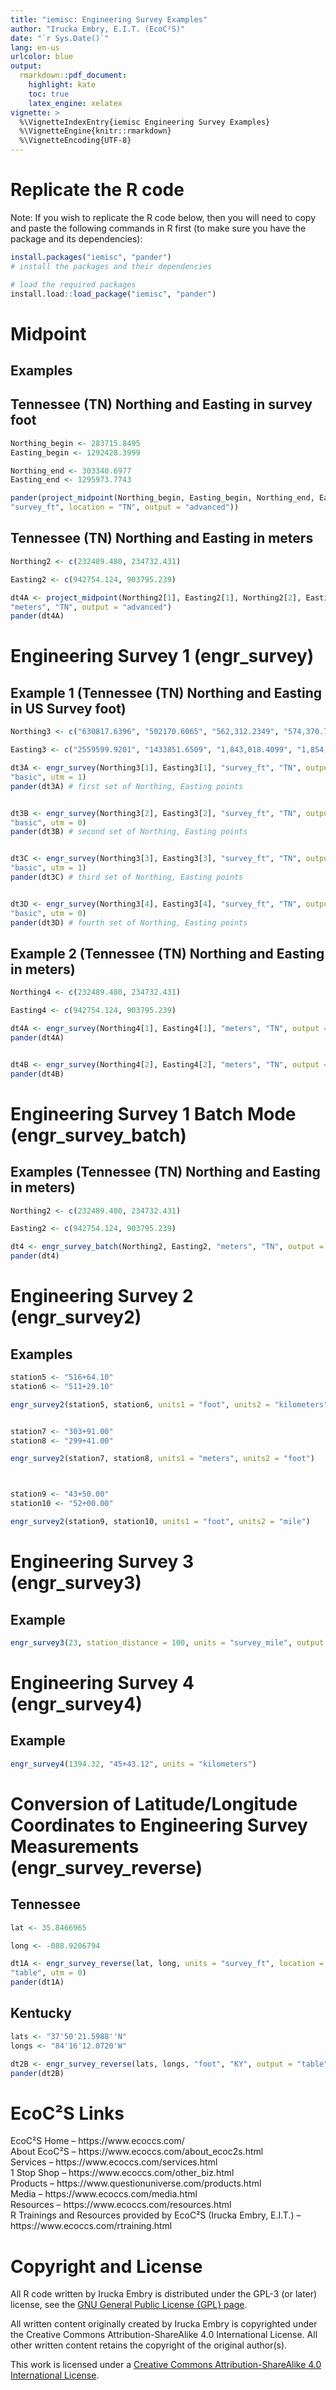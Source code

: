 ```yaml
---
title: "iemisc: Engineering Survey Examples"
author: "Irucka Embry, E.I.T. (EcoC²S)"
date: "`r Sys.Date()`"
lang: en-us
urlcolor: blue
output:
  rmarkdown::pdf_document:
    highlight: kate
    toc: true
    latex_engine: xelatex
vignette: >
  %\VignetteIndexEntry{iemisc Engineering Survey Examples}
  %\VignetteEngine{knitr::rmarkdown}
  %\VignetteEncoding{UTF-8}
---
```


\bigskip

# Replicate the R code

Note: If you wish to replicate the R code below, then you will need to copy and paste the following commands in R first (to make sure you have the package and its dependencies):  

\medskip

```r
install.packages("iemisc", "pander")
# install the packages and their dependencies
```

\bigskip
\bigskip

```r
# load the required packages
install.load::load_package("iemisc", "pander")
```

\bigskip
\bigskip

# Midpoint

## Examples

## Tennessee (TN) Northing and Easting in survey foot

```r

Northing_begin <- 283715.8495
Easting_begin <- 1292428.3999

Northing_end <- 303340.6977
Easting_end <- 1295973.7743

pander(project_midpoint(Northing_begin, Easting_begin, Northing_end, Easting_end, units =
"survey_ft", location = "TN", output = "advanced"))
```

\bigskip

## Tennessee (TN) Northing and Easting in meters

```r

Northing2 <- c(232489.480, 234732.431)

Easting2 <- c(942754.124, 903795.239)

dt4A <- project_midpoint(Northing2[1], Easting2[1], Northing2[2], Easting2[2],
"meters", "TN", output = "advanced")
pander(dt4A)
```

\bigskip
\bigskip
\bigskip
\bigskip

# Engineering Survey 1 (engr_survey)

## Example 1 (Tennessee (TN) Northing and Easting in US Survey foot)

```r

Northing3 <- c("630817.6396", "502170.6065", "562,312.2349", "574,370.7178")

Easting3 <- c("2559599.9201", "1433851.6509", "1,843,018.4099", "1,854,896.0041")

dt3A <- engr_survey(Northing3[1], Easting3[1], "survey_ft", "TN", output =
"basic", utm = 1)
pander(dt3A) # first set of Northing, Easting points


dt3B <- engr_survey(Northing3[2], Easting3[2], "survey_ft", "TN", output =
"basic", utm = 0)
pander(dt3B) # second set of Northing, Easting points


dt3C <- engr_survey(Northing3[3], Easting3[3], "survey_ft", "TN", output =
"basic", utm = 1)
pander(dt3C) # third set of Northing, Easting points


dt3D <- engr_survey(Northing3[4], Easting3[4], "survey_ft", "TN", output =
"basic", utm = 0)
pander(dt3D) # fourth set of Northing, Easting points
```

\bigskip
\bigskip

## Example 2 (Tennessee (TN) Northing and Easting in meters)

```r

Northing4 <- c(232489.480, 234732.431)

Easting4 <- c(942754.124, 903795.239)

dt4A <- engr_survey(Northing4[1], Easting4[1], "meters", "TN", output = "table", utm = 0)
pander(dt4A)


dt4B <- engr_survey(Northing4[2], Easting4[2], "meters", "TN", output = "table", utm = 0)
pander(dt4B)
```

\bigskip
\bigskip
\bigskip
\bigskip

# Engineering Survey 1 Batch Mode (engr_survey_batch)

## Examples (Tennessee (TN) Northing and Easting in meters)

```r

Northing2 <- c(232489.480, 234732.431)

Easting2 <- c(942754.124, 903795.239)

dt4 <- engr_survey_batch(Northing2, Easting2, "meters", "TN", output = "table")
pander(dt4)
```

\bigskip
\bigskip
\bigskip
\bigskip

# Engineering Survey 2 (engr_survey2)

## Examples

```r

station5 <- "516+64.10"
station6 <- "511+29.10"

engr_survey2(station5, station6, units1 = "foot", units2 = "kilometers")


station7 <- "303+91.00"
station8 <- "299+41.00"

engr_survey2(station7, station8, units1 = "meters", units2 = "foot")



station9 <- "43+50.00"
station10 <- "52+00.00"

engr_survey2(station9, station10, units1 = "foot", units2 = "mile")
```

\bigskip
\bigskip
\bigskip
\bigskip

# Engineering Survey 3 (engr_survey3)

## Example

```r

engr_survey3(23, station_distance = 100, units = "survey_mile", output = "numeric")
```

\bigskip
\bigskip
\bigskip
\bigskip

# Engineering Survey 4 (engr_survey4)

## Example

```r

engr_survey4(1394.32, "45+43.12", units = "kilometers")
```

\bigskip
\bigskip
\bigskip
\bigskip

# Conversion of Latitude/Longitude Coordinates to Engineering Survey Measurements (engr_survey_reverse)

## Tennessee

```r

lat <- 35.8466965

long <- -088.9206794

dt1A <- engr_survey_reverse(lat, long, units = "survey_ft", location = "TN", output =
"table", utm = 0)
pander(dt1A)
```

\bigskip

## Kentucky

```r

lats <- "37'50'21.5988''N"
longs <- "84'16'12.0720'W"

dt2B <- engr_survey_reverse(lats, longs, "foot", "KY", output = "table", utm = 0)
pander(dt2B)
```

\bigskip
\bigskip
\bigskip
\bigskip

# EcoC²S Links

EcoC²S Home -- https://www.ecoccs.com/  
About EcoC²S -- https://www.ecoccs.com/about_ecoc2s.html  
Services -- https://www.ecoccs.com/services.html  
1 Stop Shop -- https://www.ecoccs.com/other_biz.html  
Products -- https://www.questionuniverse.com/products.html  
Media -- https://www.ecoccs.com/media.html  
Resources -- https://www.ecoccs.com/resources.html  
R Trainings and Resources provided by EcoC²S (Irucka Embry, E.I.T.) -- https://www.ecoccs.com/rtraining.html  

\bigskip
\bigskip

# Copyright and License

All R code written by Irucka Embry is distributed under the GPL-3 (or later) license, see the [GNU General Public License {GPL} page](https://www.gnu.org/licenses/gpl-3.0.html).  

All written content originally created by Irucka Embry is copyrighted under the Creative Commons Attribution-ShareAlike 4.0 International License. All other written content retains the copyright of the original author(s).  

This work is licensed under a [Creative Commons Attribution-ShareAlike 4.0 International License](https://creativecommons.org/licenses/by-sa/4.0/).  
